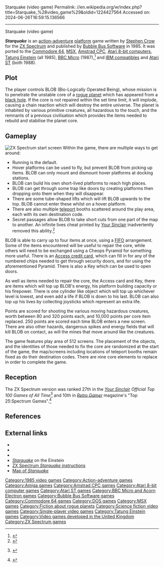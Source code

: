 Starquake (video game)
Permalink: //en.wikipedia.org/w/index.php?title=Starquake_%28video_game%29&oldid=1224427564
Accessed on: 2024-06-26T16:59:15.136566



------
Starquake (video game)
{{Short description|1984 video game}}
{{Infobox video game
|title          =
|image          =Starquake cover.jpg
|caption        = 
|developer      =[[Bubble Bus Software]]
|publisher      =Bubble Bus Software
|series         =
|engine         =
|released       ='''1985:''' Spectrum, C64, MSX, Amstrad, Atari 8-bit, Einstein<br/>'''1987:''' BBC<br/>'''1988:''' Atari ST, IBM PC<br/>'''2018:''' Amiga
|genre          =[[Action-adventure game|Action-adventure]]
|modes          =[[Single-player]]
|platforms      =[[ZX Spectrum]], [[Amstrad CPC]], [[Atari 8-bit]], [[Atari ST]], [[BBC Micro]], [[Commodore 64]], [[MS-DOS]], [[MSX]], [[Tatung Einstein]], [[Amiga]]
|programmer=Stephen Crow<ref name="giantlist">{{cite web |last1=Hague |first1=James |title=The Giant List of Classic Game Programmers |url=https://dadgum.com/giantlist/}}</ref>
|designer =Stephen Crow
}}

'''''Starquake''''' is an [[Action-adventure game|action-adventure]] [[platform game|platform]] game written by [[Stephen Crow]] for the [[ZX Spectrum]] and published by [[Bubble Bus Software]] in 1985. It was ported to the [[Commodore 64]], [[MSX]], [[Amstrad CPC]], [[Atari 8-bit computers]], [[Tatung Einstein]] (all 1985), [[BBC Micro]] (1987),<ref>{{cite news | first = Dave | last = Reeder | title = The Arcade: Starquake | date = July 1987 | publisher = [[Argus Specialist Publications]] | work = A & B Computing | pages = 55 | quote = Bubble Bus Software, Model B/Master, Disc/tape £11.95/£9.95}}</ref> and [[IBM compatible]]s and [[Atari ST]] (both 1988).

==Plot==
The player controls BLOB (Bio-Logically Operated Being), whose mission is to penetrate the unstable core of a [[rogue planet]] which has appeared from a [[black hole]].  If the core is not repaired within the set time limit, it will implode, causing a chain reaction which will destroy the entire universe.  The planet is inhabited by various primitive creatures, all hazardous to the touch, and the remnants of a previous civilisation which provides the items needed to rebuild and stabilise the planet core.

==Gameplay==
[[File:Game start screen for Bubble Bus' ZX Spectrum game Starquake.png|thumb|right|ZX Spectrum start screen]]
Within the game, there are multiple ways to get around:

* Running is the default.
* Hover platforms can be used to fly, but prevent BLOB from picking up items.  BLOB can only mount and dismount hover platforms  at docking stations.
* BLOB can build his own short-lived platforms to reach high places.
* BLOB can get through some trap like doors by creating platforms then dropping onto them when they will disappear.
* There are some tube-shaped lifts which will lift BLOB upwards to the top. BLOB cannot enter these whilst on a hover platform.
* There are also multiple [[Teleportation|teleport]] booths scattered around the play area, each with its own destination code.
* Secret passages allow BLOB to take short cuts from one part of the map to another.  An infinite lives cheat printed by [[Your Sinclair]] inadvertently removed this ability.<ref name="YSstar">{{cite journal|last=Wood|first=Chris|date=January 1993|title=Hacking Away|journal=Your Sinclair|page=32}}</ref>

BLOB is able to carry up to four items at once, using a [[FIFO (computing and electronics)|FIFO]] arrangement. Some of the items encountered will be useful to repair the core, while others will need to be exchanged using a Cheops Pyramid for something more useful. There is an [[Access (credit card)|Access credit card]], which can fill in for any of the numbered chips needed to get through security doors, and for using the aforementioned Pyramid. There is also a Key which can be used to open doors.

As well as items needed to repair the core, the Access card and Key, there are items which will top up BLOB's energy, his platform building capacity or his firepower. There is one cylinder like object which will top up whichever level is lowest, and even add a life if BLOB is down to his last. BLOB can also top up his lives by collecting joysticks which represent an extra life.

Points are scored for shooting the various moving hazardous creatures, worth between 80 and 320 points each, and 10,000 points per core item replaced. 250 points are scored each time BLOB enters a new screen. There are also other hazards, dangerous spikes and energy fields that will kill BLOB on contact, as will the mines that move around like the creatures.

The game features play area of 512 screens. The placement of the objects, and the identities of those needed to fix the core are randomized at the start of the game, the map/screens including locations of teleport booths remain fixed as do their destination codes. There are nine core elements to replace in order to complete the game.

==Reception==
{{Video game reviews
| award1Pub = ''Crash''
| award1 = Crash Smash<ref>Game review, Crash magazine, [[Newsfield Publications]], issue 22, November 1985, page 10</ref>
| award2Pub = ''C+VG''
| award2 = Game of the Month<ref>Game review, C+VG magazine, issue 49, November 1985, page 14</ref>
}}
The ZX Spectrum version was ranked 27th in the ''[[Your Sinclair]] Official Top 100 Games of All Time''<ref>{{cite journal|title=Readers' Top 100 Games of All Time|journal=Your Sinclair|date=September 1993}} {{cite web |url=http://www.ysrnry.co.uk/articles/letthepeopledecideresults.htm |title=Archived copy |access-date=2012-02-02 |url-status=dead |archive-url=https://web.archive.org/web/20120308212245/http://www.ysrnry.co.uk/articles/letthepeopledecideresults.htm |archive-date=2012-03-08 }}</ref> and 10th in ''[[Retro Gamer]]'' magazine's "Top 25:Spectrum Games".<ref>{{cite journal|title=Top 25:Spectrum Games|journal=Retro Gamer|date=2008|pages=87}}</ref>

==References==
{{Reflist}}

==External links==
* {{Atarimania|id=5035|name=Starquake}}
* {{lemon64 game|id=2470|name=Starquake}}
* {{WoS game|id=0004873|name=Starquake}}
* [http://www.tatungeinstein.co.uk/games/starquake.htm ''Starquake'']  on the Einstein
* [http://www.zxsoftware.co.uk/Data/Spectrum/S/instructions/Starquake.txt ZX Spectrum ''Starquake'' instructions] {{Webarchive|url=https://web.archive.org/web/20110717100819/http://www.zxsoftware.co.uk/Data/Spectrum/S/instructions/Starquake.txt |date=2011-07-17 }}
* [http://maps.speccy.cz/map.php?id=Starquake Map of ''Starquake'']

{{DEFAULTSORT:Starquake (Video Game)}}
[[Category:1985 video games]]
[[Category:Action-adventure games]]
[[Category:Amiga games]]
[[Category:Amstrad CPC games]]
[[Category:Atari 8-bit computer games]]
[[Category:Atari ST games]]
[[Category:BBC Micro and Acorn Electron games]]
[[Category:Bubble Bus Software games]]
[[Category:Commodore 64 games]]
[[Category:DOS games]]
[[Category:MSX games]]
[[Category:Fiction about rogue planets]]
[[Category:Science fiction video games]]
[[Category:Single-player video games]]
[[Category:Tatung Einstein games]]
[[Category:Video games developed in the United Kingdom]]
[[Category:ZX Spectrum games]]